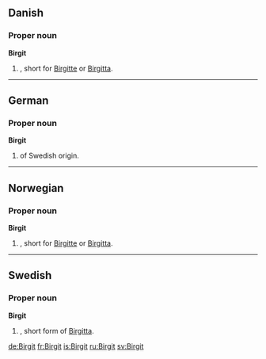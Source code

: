 ==Danish==

===Proper noun===
'''Birgit'''

# {{given name|female||da:}}, short for [[Birgitte]] or [[Birgitta]].

----

==German==

===Proper noun===
'''Birgit'''

# {{given name|female||de:}} of Swedish origin.

----

==Norwegian==

===Proper noun===
'''Birgit'''

# {{given name|female||no:}}, short for [[Birgitte]] or [[Birgitta]].

----

==Swedish==

===Proper noun===
'''Birgit'''

# {{given name|female||sv:}}, short form of [[Birgitta]].

[[de:Birgit]]
[[fr:Birgit]]
[[is:Birgit]]
[[ru:Birgit]]
[[sv:Birgit]]